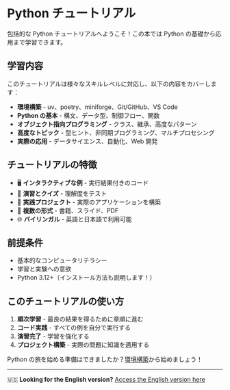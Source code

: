 # Python チュートリアル {.unnumbered}

包括的な Python チュートリアルへようこそ！この本では Python の基礎から応用まで学習できます。

## 学習内容

このチュートリアルは様々なスキルレベルに対応し、以下の内容をカバーします：

- **環境構築** - uv、poetry、miniforge、Git/GitHub、VS Code
- **Python の基本** - 構文、データ型、制御フロー、関数
- **オブジェクト指向プログラミング** - クラス、継承、高度なパターン
- **高度なトピック** - 型ヒント、非同期プログラミング、マルチプロセシング
- **実際の応用** - データサイエンス、自動化、Web 開発

## チュートリアルの特徴

- 🖥️ **インタラクティブな例** - 実行結果付きのコード
- 📝 **演習とクイズ** - 理解度をテスト
- 🚀 **実践プロジェクト** - 実際のアプリケーションを構築
- 🎯 **複数の形式** - 書籍、スライド、PDF
- 🌐 **バイリンガル** - 英語と日本語で利用可能

## 前提条件

- 基本的なコンピュータリテラシー
- 学習と実験への意欲
- Python 3.12+（インストール方法も説明します！）

## このチュートリアルの使い方

1. **順次学習** - 最良の結果を得るために章順に進む
2. **コード実践** - すべての例を自分で実行する
3. **演習完了** - 学習を強化する
4. **プロジェクト構築** - 実際の問題に知識を適用する

Python の旅を始める準備はできましたか？[環境構築](book/01-setup.qmd)から始めましょう！

---

🇺🇸 **Looking for the English version?** [Access the English version here](../en/index.html)